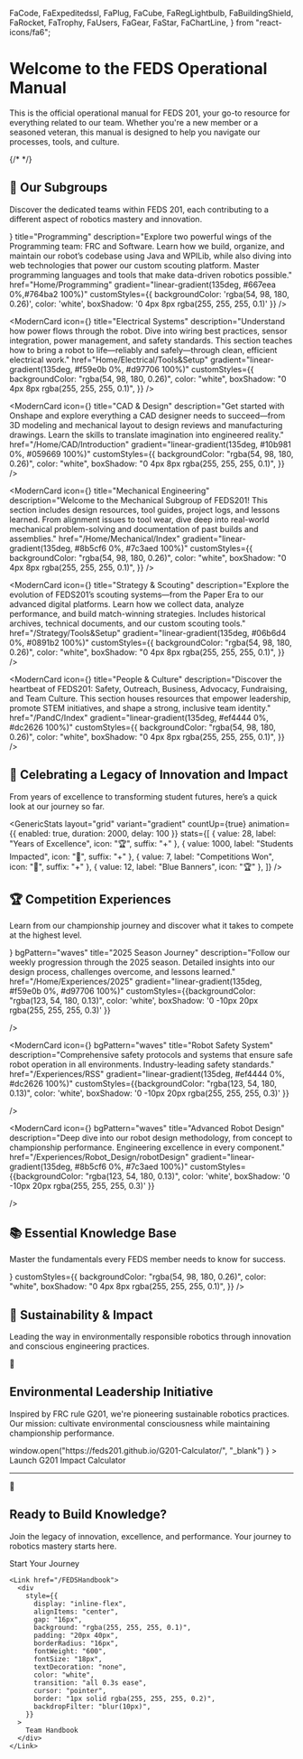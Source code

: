   FaCode,
  FaExpeditedssl,
  FaPlug,
  FaCube,
  FaRegLightbulb,
  FaBuildingShield,
  FaRocket,
  FaTrophy,
  FaUsers,
  FaGear,
  FaStar,
  FaChartLine,
} from "react-icons/fa6";

# Welcome to the FEDS Operational Manual

This is the official operational manual for FEDS 201, your go-to resource for everything related to our team. Whether you're a new member or a seasoned veteran, this manual is designed to help you navigate our processes, tools, and culture.

{/* <HeroSection /> */}

## 🚀 Our Subgroups

Discover the dedicated teams within FEDS 201, each contributing to a different aspect of robotics mastery and innovation.

<div style={{
  display: 'grid',
  gridTemplateColumns: 'repeat(auto-fit, minmax(400px, 1fr))',
  gap: '32px',
  margin: '60px 0'
}}>
 <ModernCard
  icon={<FaCode />}
  title="Programming"
  description="Explore two powerful wings of the Programming team: FRC  and Software. Learn how we build, organize, and maintain our robot’s codebase using Java and WPILib, while also diving into web technologies that power our custom scouting platform. Master programming languages and tools that make data-driven robotics possible."
  href="Home/Programming"
  gradient="linear-gradient(135deg, #667eea 0%,#764ba2 100%)"
  customStyles={{ backgroundColor: 'rgba(54, 98, 180, 0.26)', color: 'white', boxShadow: '0 4px 8px rgba(255, 255, 255, 0.1)' }}
/>

<ModernCard
  icon={<FaPlug />}
  title="Electrical Systems"
  description="Understand how power flows through the robot. Dive into wiring best practices, sensor integration, power management, and safety standards. This section teaches how to bring a robot to life—reliably and safely—through clean, efficient electrical work."
  href="Home/Electrical/Tools&Setup"
  gradient="linear-gradient(135deg, #f59e0b 0%, #d97706 100%)"
  customStyles={{
    backgroundColor: "rgba(54, 98, 180, 0.26)",
    color: "white",
    boxShadow: "0 4px 8px rgba(255, 255, 255, 0.1)",
  }}
/>

<ModernCard
  icon={<FaCube />}
  title="CAD & Design"
  description="Get started with Onshape and explore everything a CAD designer needs to succeed—from 3D modeling and mechanical layout to design reviews and manufacturing drawings. Learn the skills to translate imagination into engineered reality."
  href="/Home/CAD/Introduction"
  gradient="linear-gradient(135deg, #10b981 0%, #059669 100%)"
  customStyles={{
    backgroundColor: "rgba(54, 98, 180, 0.26)",
    color: "white",
    boxShadow: "0 4px 8px rgba(255, 255, 255, 0.1)",
  }}
/>

<ModernCard
  icon={<ImCogs />}
  title="Mechanical Engineering"
  description="Welcome to the Mechanical Subgroup of FEDS201! This section includes design resources, tool guides, project logs, and lessons learned. From alignment issues to tool wear, dive deep into real-world mechanical problem-solving and documentation of past builds and assemblies."
  href="/Home/Mechanical/Index"
  gradient="linear-gradient(135deg, #8b5cf6 0%, #7c3aed 100%)"
  customStyles={{
    backgroundColor: "rgba(54, 98, 180, 0.26)",
    color: "white",
    boxShadow: "0 4px 8px rgba(255, 255, 255, 0.1)",
  }}
/>

<ModernCard
  icon={<FaRegLightbulb />}
  title="Strategy & Scouting"
  description="Explore the evolution of FEDS201’s scouting systems—from the Paper Era to our advanced digital platforms. Learn how we collect data, analyze performance, and build match-winning strategies. Includes historical archives, technical documents, and our custom scouting tools."
  href="/Strategy/Tools&Setup"
  gradient="linear-gradient(135deg, #06b6d4 0%, #0891b2 100%)"
  customStyles={{
    backgroundColor: "rgba(54, 98, 180, 0.26)",
    color: "white",
    boxShadow: "0 4px 8px rgba(255, 255, 255, 0.1)",
  }}
/>

<ModernCard
  icon={<FaBuildingShield />}
  title="People & Culture"
  description="Discover the heartbeat of FEDS201: Safety, Outreach, Business, Advocacy, Fundraising, and Team Culture. This section houses resources that empower leadership, promote STEM initiatives, and shape a strong, inclusive team identity."
  href="/PandC/Index"
  gradient="linear-gradient(135deg, #ef4444 0%, #dc2626 100%)"
  customStyles={{
    backgroundColor: "rgba(54, 98, 180, 0.26)",
    color: "white",
    boxShadow: "0 4px 8px rgba(255, 255, 255, 0.1)",
  }}
/>

</div>

## 🚀 Celebrating a Legacy of Innovation and Impact

From years of excellence to transforming student futures, here’s a quick look at our journey so far.

<GenericStats
  layout="grid"
  variant="gradient"
  countUp={true}
  animation={{ enabled: true, duration: 2000, delay: 100 }}
  stats={[
    { value: 28, label: "Years of Excellence", icon: "🏆", suffix: "+" },
    { value: 1000, label: "Students Impacted", icon: "👥", suffix: "+" },
    { value: 7, label: "Competitions Won", icon: "🥇", suffix: "+" },
    { value: 12, label: "Blue Banners", icon: "🏆" },
  ]}
/>

## 🏆 Competition Experiences

Learn from our championship journey and discover what it takes to compete at the highest level.

<div style={{
  display: 'grid',
  gridTemplateColumns: 'repeat(auto-fit, minmax(350px, 1fr))',
  gap: '32px',
  margin: '60px 0'
}}>
  <ModernCard
    icon={<FaTrophy/>}
    bgPattern="waves"
    title="2025 Season Journey"
    description="Follow our weekly progression through the 2025 season. Detailed insights into our design process, challenges overcome, and lessons learned."
    href="/Home/Experiences/2025"
    gradient="linear-gradient(135deg, #f59e0b 0%, #d97706 100%)"
    customStyles={{backgroundColor: "rgba(123, 54, 180, 0.13)", color: 'white', boxShadow: '0 -10px 20px rgba(255, 255, 255, 0.3)' }}

/>

  <ModernCard
    icon={<FaRobot/>}
    bgPattern="waves"
    title="Robot Safety System"
    description="Comprehensive safety protocols and systems that ensure safe robot operation in all environments. Industry-leading safety standards."
    href="/Experiences/RSS"
    gradient="linear-gradient(135deg, #ef4444 0%, #dc2626 100%)"
    customStyles={{backgroundColor: "rgba(123, 54, 180, 0.13)", color: 'white', boxShadow: '0 -10px 20px rgba(255, 255, 255, 0.3)' }}

/>

  <ModernCard
    icon={<FaGear/>}
    bgPattern="waves"
    title="Advanced Robot Design"
    description="Deep dive into our robot design methodology, from concept to championship performance. Engineering excellence in every component."
    href="/Experiences/Robot_Design/robotDesign"
    gradient="linear-gradient(135deg, #8b5cf6 0%, #7c3aed 100%)"
    customStyles={{backgroundColor: "rgba(123, 54, 180, 0.13)", color: 'white', boxShadow: '0 -10px 20px rgba(255, 255, 255, 0.3)' }}

/>

</div>

## 📚 Essential Knowledge Base

Master the fundamentals every FEDS member needs to know for success.

<div
  style={{
    display: "grid",
    gridTemplateColumns: "repeat(auto-fit, minmax(400px, 1fr))",
    gap: "32px",
    margin: "60px 0",
  }}
>
  <ModernCard
    title="FEDS Handbook"
    description="The complete guide to everything you need to know as a FEDS member. Team structure, culture, tools, and resources for success."
    href="/FEDSHandbook"
    gradient="linear-gradient(135deg, #06b6d4 0%, #0891b2 100%)"
    icon={<FaUsers />}
    customStyles={{
      backgroundColor: "rgba(54, 98, 180, 0.26)",
      color: "white",
      boxShadow: "0 4px 8px rgba(255, 255, 255, 0.1)",
    }}
  />
</div>

## 🌱 Sustainability & Impact

Leading the way in environmentally responsible robotics through innovation and conscious engineering practices.

<div
  style={{
    background: "linear-gradient(135deg, #10b981 0%, #059669 100%)",
    borderRadius: "32px",
    padding: "60px 40px",
    margin: "80px 0",
    color: "white",
    textAlign: "center",
    position: "relative",
    overflow: "hidden",
  }}
>
  <div
    style={{
      position: "absolute",
      top: "10px",
      right: "20px",
      fontSize: "120px",
      opacity: "0.1",
    }}
  >
    🌱
  </div>

  <h2
    style={{
      fontSize: "clamp(28px, 4vw, 40px)",
      fontWeight: "800",
      marginBottom: "24px",
    }}
  >
    Environmental Leadership Initiative
  </h2>
  <p
    style={{
      fontSize: "18px",
      marginBottom: "40px",
      opacity: "0.95",
      maxWidth: "800px",
      margin: "0 auto 40px",
    }}
  >
    Inspired by FRC rule G201, we're pioneering sustainable robotics practices.
    Our mission: cultivate environmental consciousness while maintaining
    championship performance.
  </p>

  <div
    style={{
      display: "inline-flex",
      alignItems: "center",
      gap: "16px",
      background: "rgba(255, 255, 255, 0.2)",
      padding: "20px 32px",
      borderRadius: "16px",
      backdropFilter: "blur(10px)",
      border: "1px solid rgba(255, 255, 255, 0.3)",
      cursor: "pointer",
      transition: "all 0.3s ease",
    }}
    onClick={() =>
      window.open("https://feds201.github.io/G201-Calculator/", "_blank")
    }
  >
    <FaChartLine size={24} />
    <span style={{ fontWeight: "600", fontSize: "18px" }}>
      Launch G201 Impact Calculator
    </span>
  </div>
</div>

---

<div
  style={{
    textAlign: "center",
    padding: "80px 40px",
    background: "linear-gradient(135deg, #1e293b 0%, #0f172a 100%)",
    borderRadius: "32px",
    color: "white",
    margin: "80px 0",
    position: "relative",
    overflow: "hidden",
  }}
>
  <div
    style={{
      position: "absolute",
      top: "20px",
      left: "20px",
      fontSize: "100px",
      opacity: "0.1",
    }}
  >
    🚀
  </div>

  <h2
    style={{
      fontSize: "clamp(36px, 6vw, 56px)",
      fontWeight: "800",
      marginBottom: "24px",
      textShadow: "0 4px 8px rgba(0, 0, 0, 0.3)",
    }}
  >
    Ready to Build Knowledge?
  </h2>
  <p
    style={{
      fontSize: "clamp(18px, 2.5vw, 22px)",
      opacity: "0.9",
      marginBottom: "48px",
      maxWidth: "700px",
      margin: "0 auto 48px",
      lineHeight: "1.6",
    }}
  >
    Join the legacy of innovation, excellence, and performance. Your journey to
    robotics mastery starts here.
  </p>

  <div
    style={{
      display: "flex",
      gap: "24px",
      justifyContent: "center",
      flexWrap: "wrap",
    }}
  >
    <Link href="Home/Programming">
      <div
        style={{
          display: "inline-flex",
          alignItems: "center",
          gap: "16px",
          background: "linear-gradient(135deg, #667eea 0%, #764ba2 100%)",
          padding: "20px 40px",
          borderRadius: "16px",
          fontWeight: "600",
          fontSize: "18px",
          textDecoration: "none",
          color: "white",
          transition: "all 0.3s ease",
          cursor: "pointer",
          boxShadow: "0 8px 16px -4px rgba(102, 126, 234, 0.4)",
        }}
      >
        Start Your Journey
      </div>
    </Link>

    <Link href="/FEDSHandbook">
      <div
        style={{
          display: "inline-flex",
          alignItems: "center",
          gap: "16px",
          background: "rgba(255, 255, 255, 0.1)",
          padding: "20px 40px",
          borderRadius: "16px",
          fontWeight: "600",
          fontSize: "18px",
          textDecoration: "none",
          color: "white",
          transition: "all 0.3s ease",
          cursor: "pointer",
          border: "1px solid rgba(255, 255, 255, 0.2)",
          backdropFilter: "blur(10px)",
        }}
      >
        Team Handbook
      </div>
    </Link>
  </div>
</div>
